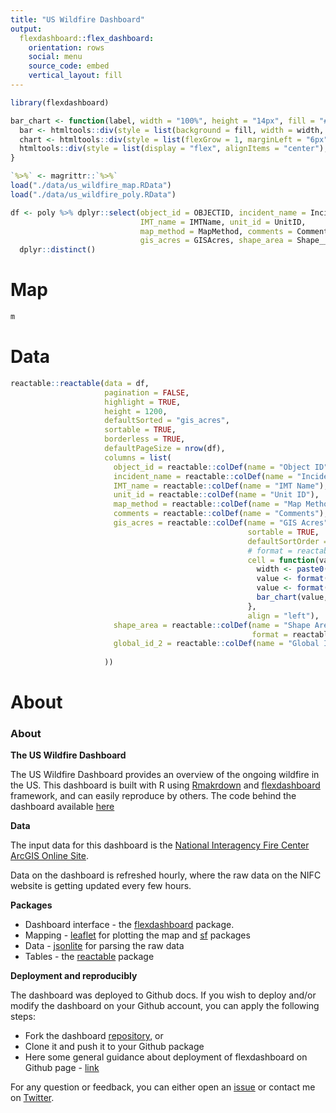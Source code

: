 ```yaml
---
title: "US Wildfire Dashboard"
output: 
  flexdashboard::flex_dashboard:
    orientation: rows
    social: menu
    source_code: embed
    vertical_layout: fill
---
```


```r
library(flexdashboard)

bar_chart <- function(label, width = "100%", height = "14px", fill = "#00bfc4", background = NULL) {
  bar <- htmltools::div(style = list(background = fill, width = width, height = height))
  chart <- htmltools::div(style = list(flexGrow = 1, marginLeft = "6px", background = background), bar)
  htmltools::div(style = list(display = "flex", alignItems = "center"), label, chart)
}

`%>%` <- magrittr::`%>%`
load("./data/us_wildfire_map.RData")
load("./data/us_wildfire_poly.RData")

df <- poly %>% dplyr::select(object_id = OBJECTID, incident_name = IncidentName,
                             IMT_name = IMTName, unit_id = UnitID,
                             map_method = MapMethod, comments = Comments,
                             gis_acres = GISAcres, shape_area = Shape__Area, global_id_2 = GlobalID_2) %>%
  dplyr::distinct()
```

Map
===================================== 

```r
m
```

Data
===================================== 
```r


reactable::reactable(data = df, 
                     pagination = FALSE,
                     highlight = TRUE,
                     height = 1200,
                     defaultSorted = "gis_acres",
                     sortable = TRUE,
                     borderless = TRUE,
                     defaultPageSize = nrow(df),
                     columns = list(
                       object_id = reactable::colDef(name = "Object ID"),
                       incident_name = reactable::colDef(name = "Incident Name"),
                       IMT_name = reactable::colDef(name = "IMT Name"),
                       unit_id = reactable::colDef(name = "Unit ID"),
                       map_method = reactable::colDef(name = "Map Method"),
                       comments = reactable::colDef(name = "Comments"),
                       gis_acres = reactable::colDef(name = "GIS Acres",
                                                     sortable = TRUE,
                                                     defaultSortOrder = "desc",
                                                     # format = reactable::colFormat(separators = TRUE, digits = 0),
                                                     cell = function(value) {
                                                       width <- paste0(value / max(df$gis_acres))
                                                       value <- format(value, big.mark = ",")
                                                       value <- format(value, width = 9, justify = "right")
                                                       bar_chart(value, width = width, fill = "red", background = "#e1e1e1")
                                                     },
                                                     align = "left"),
                       shape_area = reactable::colDef(name = "Shape Area",
                                                      format = reactable::colFormat(separators = TRUE, digits = 5)),
                       global_id_2 = reactable::colDef(name = "Global ID")
                       
                     ))
```

About
===================================== 

### About

**The US Wildfire Dashboard**

The US Wildfire Dashboard provides an overview of the ongoing wildfire in the US. This dashboard is built with R using [Rmakrdown](https://rmarkdown.rstudio.com/) and [flexdashboard](https://rmarkdown.rstudio.com/flexdashboard/) framework, and can easily reproduce by others. The code behind the dashboard available [here](https://github.com/RamiKrispin/uswildfire)

**Data**

The input data for this dashboard is the [National Interagency Fire Center ArcGIS Online Site](https://data-nifc.opendata.arcgis.com/).

Data on the dashboard is refreshed hourly, where the raw data on the NIFC website is getting updated every few hours.


**Packages**

* Dashboard interface - the [flexdashboard](https://rmarkdown.rstudio.com/flexdashboard/) package. 
* Mapping - [leaflet](https://rstudio.github.io/leaflet/) for plotting the map and [sf](https://r-spatial.github.io/sf/index.html) packages
* Data - [jsonlite](https://github.com/jeroen/jsonlite) for parsing the raw data
* Tables - the [reactable](https://glin.github.io/reactable/) package

**Deployment and reproducibly**

The dashboard was deployed to Github docs. If you wish to deploy and/or modify the dashboard on your Github account, you can apply the following steps:

* Fork the dashboard [repository](https://github.com/RamiKrispin/uswildfire), or
* Clone it and push it to your Github package
* Here some general guidance about deployment of flexdashboard on Github page - [link](https://github.com/pbatey/flexdashboard-example)

For any question or feedback, you can either open an [issue](https://github.com/RamiKrispin/uswildfire/issues) or contact me on [Twitter](https://twitter.com/Rami_Krispin).

